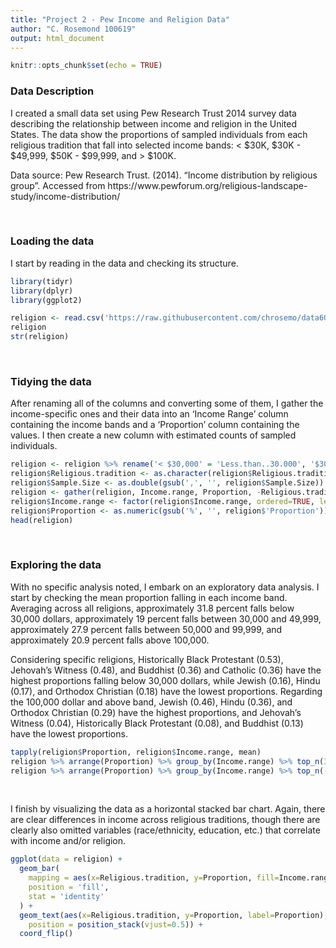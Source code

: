 ---
title: "Project 2 - Pew Income and Religion Data"
author: "C. Rosemond 100619"
output: html_document
---

```{r setup, include=FALSE}
knitr::opts_chunk$set(echo = TRUE)
```

### Data Description
I created a small data set using Pew Research Trust 2014 survey data describing the relationship between income and religion in the United States. The data show the proportions of sampled individuals from each religious tradition that fall into selected income bands: < $30K, $30K - $49,999, $50K - $99,999, and > $100K.

Data source: Pew Research Trust. (2014). "Income distribution by religious group". Accessed from https://www.pewforum.org/religious-landscape-study/income-distribution/

<br>

### Loading the data
I start by reading in the data and checking its structure.

```{r load, eval=TRUE, warning=FALSE, message=FALSE}
library(tidyr)
library(dplyr)
library(ggplot2)
```

```{r pew1, eval=TRUE}
religion <- read.csv('https://raw.githubusercontent.com/chrosemo/data607_fall19_project2/master/pew.csv', header=TRUE)
religion
str(religion)
```

<br>

### Tidying the data
After renaming all of the columns and converting some of them, I gather the income-specific ones and their data into an 'Income Range' column containing the income bands and a 'Proportion' column containing the values. I then create a new column with estimated counts of sampled individuals.

```{r pew2, eval=TRUE, warning=FALSE, message=FALSE}
religion <- religion %>% rename('< $30,000' = 'Less.than..30.000', '$30,000 - $49,999' = 'X.30.000..49.999', '$50,000 - $99,999' = 'X.50.000..99.999', '> $100,000' = 'X.100.000.or.more') 
religion$Religious.tradition <- as.character(religion$Religious.tradition)
religion$Sample.Size <- as.double(gsub(',', '', religion$Sample.Size))
religion <- gather(religion, Income.range, Proportion, -Religious.tradition, -Sample.Size)
religion$Income.range <- factor(religion$Income.range, ordered=TRUE, levels=c('> $100,000','$50,000 - $99,999', '$30,000 - $49,999','< $30,000'))
religion$Proportion <- as.numeric(gsub('%', '', religion$'Proportion'))/100
head(religion)
```

<br>

### Exploring the data
With no specific analysis noted, I embark on an exploratory data analysis. I start by checking the mean proportion falling in each income band. Averaging across all religions, approximately 31.8 percent falls below 30,000 dollars, approximately 19 percent falls between 30,000 and 49,999, approximately 27.9 percent falls between 50,000 and 99,999, and approximately 20.9 percent falls above 100,000.

Considering specific religions, Historically Black Protestant (0.53), Jehovah's Witness (0.48), and Buddhist (0.36) and Catholic (0.36) have the highest proportions falling below 30,000 dollars, while Jewish (0.16), Hindu (0.17), and Orthodox Christian (0.18) have the lowest proportions. Regarding the 100,000 dollar and above band, Jewish (0.46), Hindu (0.36), and Orthodox Christian (0.29) have the highest proportions, and Jehovah's Witness (0.04), Historically Black Protestant (0.08), and Buddhist (0.13) have the lowest proportions.

```{r pew3, eval=TRUE}
tapply(religion$Proportion, religion$Income.range, mean)
religion %>% arrange(Proportion) %>% group_by(Income.range) %>% top_n(3, Proportion)
religion %>% arrange(Proportion) %>% group_by(Income.range) %>% top_n(-3, Proportion)
```

<br>

I finish by visualizing the data as a horizontal stacked bar chart. Again, there are clear differences in income across religious traditions, though there are clearly also omitted variables (race/ethnicity, education, etc.) that correlate with income and/or religion.

```{r pew4, eval=TRUE}
ggplot(data = religion) +
  geom_bar(
    mapping = aes(x=Religious.tradition, y=Proportion, fill=Income.range),
    position = 'fill',
    stat = 'identity'
  ) +
  geom_text(aes(x=Religious.tradition, y=Proportion, label=Proportion),
    position = position_stack(vjust=0.5)) +
  coord_flip()
```

